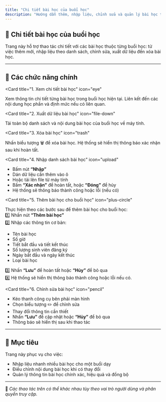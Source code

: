 ```yaml
---
title: "Chi tiết bài học của buổi học"
description: "Hướng dẫn thêm, nhập liệu, chỉnh sửa và quản lý bài học trong từng buổi học của hệ thống FMedu."
---
```


## 📘 Chi tiết bài học của buổi học

Trang này hỗ trợ thao tác chi tiết với các bài học thuộc từng buổi học: từ việc thêm mới, nhập liệu theo danh sách, chỉnh sửa, xuất dữ liệu đến xóa bài học.

---

## 🧩 Các chức năng chính

<CardGroup cols="2">

<Card
  title="1. Xem chi tiết bài học"
  icon="eye"
>
  Xem thông tin chi tiết từng bài học trong buổi học hiện tại. Liên kết đến các nội dung học phần và định mức nếu có liên quan.
</Card>

<Card
  title="2. Xuất dữ liệu bài học"
  icon="file-down"
>
  Tải toàn bộ danh sách và nội dung bài học của buổi học về máy tính.
</Card>

<Card
  title="3. Xóa bài học"
  icon="trash"
>
  Nhấn biểu tượng 🗑 để xóa bài học. Hệ thống sẽ hiển thị thông báo xác nhận sau khi hoàn tất.
</Card>


<Card
  title="4. Nhập danh sách bài học"
  icon="upload"
>
  <ul style={{ paddingLeft: "1rem", marginTop: "0.25rem" }}>
    <li>Bấm nút <b>“Nhập”</b></li>
    <li>Dán dữ liệu cần thêm vào ô</li>
    <li>Hoặc tải lên file từ máy tính</li>
    <li>Bấm <b>“Xác nhận”</b> để hoàn tất, hoặc <b>“Đóng”</b> để hủy</li>
    <li>Hệ thống sẽ thông báo thành công hoặc lỗi (nếu có)</li>
  </ul>
</Card>

<Card
  title="5. Thêm bài học cho buổi học"
  icon="plus-circle"
>
  Thực hiện theo các bước sau để thêm bài học cho buổi học:
  <br />1️⃣ Nhấn nút <b>“Thêm bài học”</b>
  <br />2️⃣ Nhập các thông tin cơ bản:
  <ul style={{ paddingLeft: "1rem", marginTop: "0.25rem" }}>
    <li>Tên bài học</li>
    <li>Số giờ</li>
    <li>Tiết bắt đầu và tiết kết thúc</li>
    <li>Số lượng sinh viên đăng ký</li>
    <li>Ngày bắt đầu và ngày kết thúc</li>
    <li>Loại bài học</li>
  </ul>
  3️⃣ Nhấn <b>“Lưu”</b> để hoàn tất hoặc <b>“Hủy”</b> để bỏ qua<br/>
  4️⃣ Hệ thống sẽ hiển thị thông báo thành công hoặc lỗi nếu có.
</Card>

<Card
  title="6. Chỉnh sửa bài học"
  icon="pencil"
>
  <ul style={{ paddingLeft: "1rem", marginTop: "0.25rem" }}>
    <li>Kéo thanh công cụ bên phải màn hình</li>
    <li>Chọn biểu tượng ✏️ để chỉnh sửa</li>
    <li>Thay đổi thông tin cần thiết</li>
    <li>Nhấn <b>“Lưu”</b> để cập nhật hoặc <b>“Hủy”</b> để bỏ qua</li>
    <li>Thông báo sẽ hiển thị sau khi thao tác</li>
  </ul>
</Card>

</CardGroup>

---

## 🎯 Mục tiêu

Trang này phục vụ cho việc:

- Nhập liệu nhanh nhiều bài học cho một buổi dạy
- Điều chỉnh nội dung bài học khi có thay đổi
- Quản lý thông tin bài học chính xác, hiệu quả và đồng bộ

---

📍 *Các thao tác trên có thể khác nhau tùy theo vai trò người dùng và phân quyền truy cập.*
